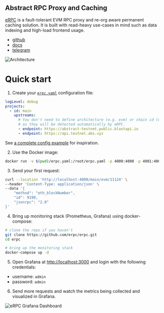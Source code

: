 ## Abstract RPC Proxy and Caching

[eRPC](https://github.com/erpc/erpc) is a fault-tolerant EVM RPC proxy and re-org aware permanent caching solution. It is built with read-heavy use-cases in mind such as data indexing and high-load frontend usage.

- [github](https://github.com/erpc/erpc)<br/>
- [docs](https://docs.erpc.cloud/)<br/>
- [telegram](https://t.me/erpc_cloud)<br/>

![Architecture](https://github.com/erpc/erpc/raw/main/assets/hla-diagram.svg)

# Quick start

1. Create your [`erpc.yaml`](https://docs.erpc.cloud/config/example) configuration file:

```yaml filename="erpc.yaml"
logLevel: debug
projects:
  - id: main
    upstreams:
      # You don't need to define architecture (e.g. evm) or chain id (e.g. 11124)
      # as they will be detected automatically by eRPC.
      - endpoint: https://abstract-testnet.public.blastapi.io
      - endpoint: https://api.testnet.abs.xyz
```

See [a complete config example](https://docs.erpc.cloud/config/example) for inspiration.

2. Use the Docker image:

```bash
docker run -v $(pwd)/erpc.yaml:/root/erpc.yaml -p 4000:4000 -p 4001:4001 ghcr.io/erpc/erpc:latest
```

3. Send your first request:

```bash
curl --location 'http://localhost:4000/main/evm/11124' \
--header 'Content-Type: application/json' \
--data '{
    "method": "eth_blockNumber",
    "id": 9199,
    "jsonrpc": "2.0"
}'
```

4. Bring up monitoring stack (Prometheus, Grafana) using docker-compose:

```bash
# clone the repo if you haven't
git clone https://github.com/erpc/erpc.git
cd erpc

# bring up the monitoring stack
docker-compose up -d
```

5. Open Grafana at [http://localhost:3000](http://localhost:3000) and login with the following credentials:

- username: `admin`
- password: `admin`

6. Send more requests and watch the metrics being collected and visualized in Grafana.

![eRPC Grafana Dashboard](https://docs.erpc.cloud/_next/image?url=%2F_next%2Fstatic%2Fmedia%2Fmonitoring-example-erpc.2cb040a1.png&w=3840&q=75)
